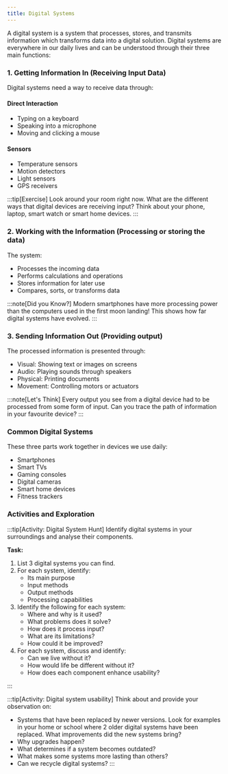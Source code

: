 ```yaml
---
title: Digital Systems
---
```


A digital system is a system that processes, stores, and transmits information which transforms data into a digital solution. Digital systems are everywhere in our daily lives and can be understood through their three main functions:

### 1. Getting Information In (Receiving Input Data)

Digital systems need a way to receive data through:

#### Direct Interaction

- Typing on a keyboard
- Speaking into a microphone
- Moving and clicking a mouse

#### Sensors

- Temperature sensors
- Motion detectors
- Light sensors
- GPS receivers

:::tip[Exercise]
Look around your room right now. What are the different ways that digital devices are receiving input? Think about your phone, laptop, smart watch or smart home devices.
:::

### 2. Working with the Information (Processing or storing the data)

The system:

- Processes the incoming data
- Performs calculations and operations
- Stores information for later use
- Compares, sorts, or transforms data

:::note[Did you Know?]
Modern smartphones have more processing power than the computers used in the first moon landing! This shows how far digital systems have evolved.
:::

### 3. Sending Information Out (Providing output)

The processed information is presented through:

- Visual: Showing text or images on screens
- Audio: Playing sounds through speakers
- Physical: Printing documents
- Movement: Controlling motors or actuators

:::note[Let's Think]
Every output you see from a digital device had to be processed from some form of input. Can you trace the path of information in your favourite device?
:::

### Common Digital Systems

These three parts work together in devices we use daily:

- Smartphones
- Smart TVs
- Gaming consoles
- Digital cameras
- Smart home devices
- Fitness trackers

### Activities and Exploration

:::tip[Activity: Digital System Hunt]
Identify digital systems in your surroundings and analyse their components.

**Task:**

1. List 3 digital systems you can find.
2. For each system, identify:
   - Its main purpose
   - Input methods
   - Output methods
   - Processing capabilities
3. Identify the following for each system:
   - Where and why is it used?
   - What problems does it solve?
   - How does it process input?
   - What are its limitations?
   - How could it be improved?
4. For each system, discuss and identify:
   - Can we live without it?
   - How would life be different without it?
   - How does each component enhance usability?

:::

:::tip[Activity: Digital system usability]
Think about and provide your observation on:

- Systems that have been replaced by newer versions. Look for examples in your home or school where 2 older digital systems have been replaced. What improvements did the new systems bring?
- Why upgrades happen?
- What determines if a system becomes outdated?
- What makes some systems more lasting than others?
- Can we recycle digital systems? 
  :::
